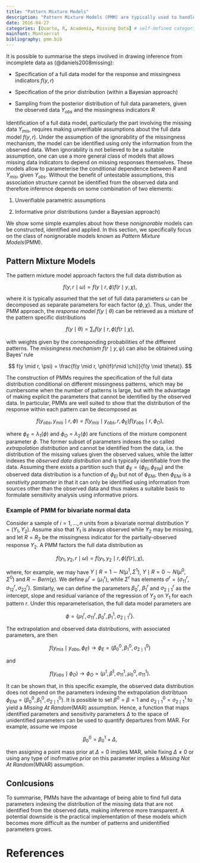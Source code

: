 ```yaml
---
title: "Pattern Mixture Models"
description: "Pattern Mixture Models (PMM) are typically used to handle nonignorable missingness. They factorise the joint likelihood of measurement process and missingness process into a marginal density of the missingness process and the density of the measurement process conditional on the missing data patterns, where the model of interest is fitted for each pattern."
date: 2016-04-27
categories: [Quarto, R, Academia, Missing Data] # self-defined categories
mainfont: Montserrat
bibliography: pmm.bib
---
```


It is possible to summarise the steps involved in drawing inference from incomplete data as (@daniels2008missing):

* Specification of a full data model for the response and missingness indicators $f(y,r)$

* Specification of the prior distribution (within a Bayesian approach)

* Sampling from the posterior distribution of full data parameters, given the observed data $Y_{obs}$ and the missingness indicators $R$ 

Identification of a full data model, particularly the part involving the missing data $Y_{mis}$, requires making unverifiable assumptions about the full data model $f(y,r)$. Under the assumption of the ignorability of the missingness mechanism, the model can be identified using only the information from the observed data. When ignorability is not believed to be a suitable assumption, one can use a more general class of models that allows missing data indicators to depend on missing responses themselves. These models allow to parameterise the conditional dependence between $R$ and $Y_{mis}$, given $Y_{obs}$. Without the benefit of untestable assumptions, this association structure cannot be identified from the observed data and therefore inference depends on some combination of two elements:

1. Unverifiable parametric assumptions

2. Informative prior distributions (under a Bayesian approach)

We show some simple examples about how these *nonignorable* models can be constructed, identified and applied. In this section, we specifically focus on the class of nonignorable models known as *Pattern Mixture Models*(PMM).

## Pattern Mixture Models

The pattern mixture model approach factors the full data distribution as

$$
f(y,r \mid \omega) = f(y \mid r, \phi) f(r \mid y,\chi),
$$

where it is typically assumed that the set of full data parameters $\omega$ can be decomposed as separate parameters for each factor $(\phi,\chi)$. Thus, under the PMM approach, the *response model* $f(y \mid \theta)$ can be retrieved as a mixture of the pattern specific distributions

$$
f(y \mid \theta) = \sum_{r}f(y \mid r, \phi)f(r \mid \chi),
$$

with weights given by the corresponding probabilities of the different patterns. The *missingness mechanism* $f(r \mid y, \psi)$ can also be obtained using Bayes' rule

$$
f(y \mid r, \psi) = \frac{f(y \mid r, \phi)f(r\mid \chi)}{f(y \mid \theta)}.
$$

The construction of PMMs requires the specification of the full data distribution conditional on different missingness patterns, which may be cumbersome when the number of patterns is large, but with the advantage of making explicit the parameters that cannot be identified by the observed data. In particular, PMMs are well suited to show that the distribution of the response within each pattern can be decomposed as

$$
f(y_{obs},y_{mis} \mid r, \phi)= f(y_{mis} \mid y_{obs},r,\phi_{E})f(y_{obs}\mid r,\phi_{O}),
$$

where $\phi_E = \lambda_1(\phi)$ and $\phi_O=\lambda_2(\phi)$ are functions of the mixture component parameter $\phi$. The former subset of parameters indexes the so called *extrapolation distribution* and cannot be identified from the data, i.e. the distribution of the missing values given the observed values, while the latter indexes the *observed data distribution* and is typically identifiable from the data. Assuming there exists a partition such that $\phi_E=(\phi_{EI},\phi_{ENI})$ and the observed data distribution is a function of $\phi_{EI}$ but not of $\phi_{ENI}$, then $\phi_{ENI}$ is a *senstivity parameter* in that it can only be identified using information from sources other than the observed data and thus makes a suitable basis to formulate sensitivity analysis using informative priors.


### Example of PMM for bivariate normal data

Consider a sample of $i=1,\ldots,n$ units from a bivariate normal distribution $Y=(Y_1,Y_2)$. Assume also that $Y_1$ is always observed while $Y_2$ may be missing, and let $R=R_2$ be the missingness indicator for the partially-observed response $Y_2$. A PMM factors the full data distribution as

$$
f(y_1,y_2,r \mid \omega) = f(y_1, y_2 \mid r, \phi)f(r \mid ,\chi),
$$

where, for example, we may have $Y \mid R=1 \sim N(\mu^1,\Sigma^1)$, $Y \mid R=0 \sim N(\mu^0,\Sigma^0)$ and $R \sim Bern(\chi)$. We define $\mu^r=(\mu^r_1)$, while $\Sigma^r$ has elements $\sigma^r=(\sigma^r_{11},\sigma^r_{12},\sigma^r_{22})$. Similarly, we can define the parameters $\beta^r_0$, $\beta^r_1$ and $\sigma^r_{2\mid 1}$ as the intercept, slope and residual variance of the regression of $Y_2$ on $Y_1$ for each pattern $r$. Under this reparameterisation, the full data model parameters are

$$
\phi=\{\mu^r_1,\sigma^r_{11},\beta^r_0,\beta^1_1,\sigma^r_{2\mid 1}\}.
$$

The extrapolation and observed data distributions, with associated parameters, are then

$$
f(y_{mis}\mid y_{obs},\phi_{E}) \rightarrow \phi_{E}=(\beta^0_0, \beta^0_1,\sigma^0_{2\mid1}) 
$$

and

$$
f(y_{obs}\mid \phi_{O}) \rightarrow \phi_{O}=(\mu^1,\beta^1,\sigma^1_{11},\mu^0_0,\sigma^1_{11}). 
$$

It can be shown that, in this specific example, the observed data distribution does not depend on the parameters indexing the extrapolation distribtuon $\phi_{ENI}=(\beta^0_0,\beta^0_1,\sigma^0_{2\mid 1})$. It is possible to set $\beta^0=\beta=1$ and $\sigma^0_{2\mid1}=\sigma^1_{2\mid1}$ to yield a *Missing At Random*(MAR) assumption. Hence, a function that maps identified parameters and sensitivity parameters $\Delta$ to the space of unidentified parameters can be used to quantify departures from MAR. For example, assume we impose

$$
\beta^0_0=\beta^1_0+\Delta,
$$

then assigning a point mass prior at $\Delta=0$ implies MAR, while fixing $\Delta \neq 0$ or using any type of inofrmative prior on this parameter implies a *Missing Not At Random*(MNAR) assumption.


## Conlcusions

To summarise, PMMs have the advantage of being able to find full data parameters indexing the distribution of the missing data that are not identified from the observed data, making inference more transparent. A potential downside is the practical implementation of these models which becomes more difficult as the number of patterns and unidentified parameters grows.


# References

